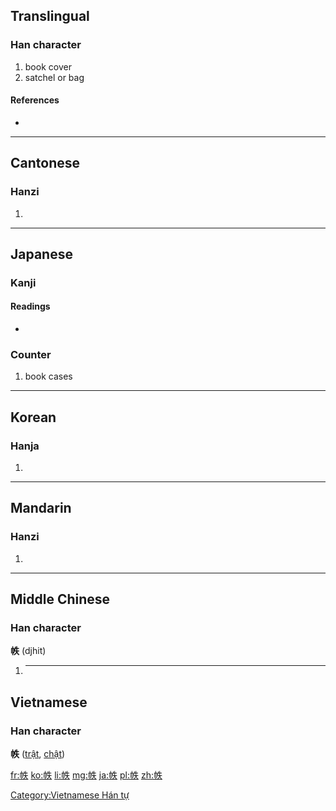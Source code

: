 ==Translingual==

===Han character===
{{Han char|rn=50|rad=巾|as=05|sn=8|four=4523<sub>0</sub>|canj=中月竹手人 (LBHQO)}}

# book cover
# satchel or bag

====References====
* {{Han ref|kx=0330.040|dkj=08852|dj=0635.230|hdz=10734.020|uh=5E19|ud=24089|bh=CC6F|bd=52335}}

----

==Cantonese==

===Hanzi===
{{yue-hanzi|jyut=|y=dit6}}

# {{defn|lang=yue|sort=巾05}}

----

==Japanese==

===Kanji===
{{ja-kanji|grade=|rs=巾05}}

====Readings====
* {{ja-readings|on=[[ちつ]] (chitsu)|kun=[[ふまき]] (fumaki)}}

===Counter===
{{ja-pos|k|counter|hira=ちつ|rom=-chitsu}}

# book cases

----

==Korean==

===Hanja===
{{ko-hanja|hangeul=[[질]], [[절]]|rv=jil, jeol|mr=chil, chŏl}}

# {{defn|lang=ko|sort=巾05}}

----

==Mandarin==

===Hanzi===
{{cmn-hanzi|pin=[[zhì]] ([[zhi4]])|wg=chih<sup>4</sup>}}
#{{defn|lang=cmn|sort=巾05}}

----

==Middle Chinese==

===Han character===
'''帙''' (djhit)

# {{defn|lang=zhx-mid|sort=巾05}}----

==Vietnamese==
===Han character===
'''帙''' ([[trật]], [[chật]])

[[Category:Vietnamese Hán tự]]

[[fr:帙]]
[[ko:帙]]
[[li:帙]]
[[mg:帙]]
[[ja:帙]]
[[pl:帙]]
[[zh:帙]]